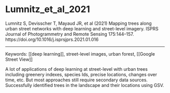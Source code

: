 # Lumnitz_et_al_2021

Lumnitz S, Devisscher T, Mayaud JR, et al (2021) Mapping trees along urban street networks with deep learning and street-level imagery. ISPRS Journal of Photogrammetry and Remote Sensing 175:144–157. https://doi.org/10.1016/j.isprsjprs.2021.01.016


---

Keywords: [[deep learning]], street-level images, urban forest, [[Google Street View]]

A lot of applications of deep learning at street-level with urban trees including greenery indexes, species Ids, precise locations, changes over time, etc. But most approaches still require secondary data sources. Successfully identified trees in the landscape and their locations using GSV.
